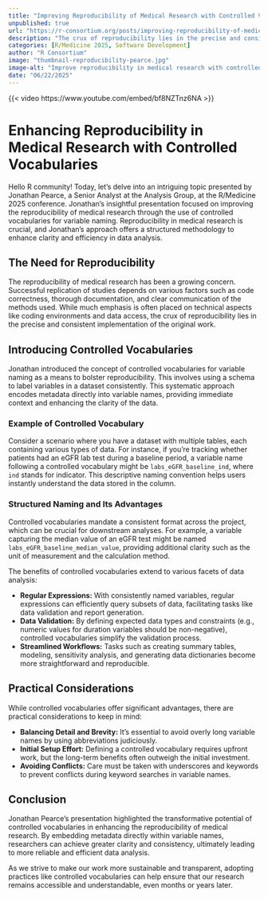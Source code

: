 ```yaml
--- 
title: "Improving Reproducibility of Medical Research with Controlled Vocabularies" 
unpublished: true 
url: "https://r-consortium.org/posts/improving-reproducibility-of-medical-research-with-controlled-vocabularies/"
description: "The crux of reproducibility lies in the precise and consistent implementation of the original work." 
categories: [R/Medicine 2025, Software Development]
author: "R Consortium" 
image: "thumbnail-reproducibility-pearce.jpg" 
image-alt: "Improve reproducibility in medical research with controlled vocabularies - Jonathan Pearce" 
date: "06/22/2025" 
---
```


{{< video https://www.youtube.com/embed/bf8NZTnz6NA >}}

# Enhancing Reproducibility in Medical Research with Controlled Vocabularies

Hello R community! Today, let's delve into an intriguing topic presented by Jonathan Pearce, a Senior Analyst at the Analysis Group, at the R/Medicine 2025 conference. Jonathan's insightful presentation focused on improving the reproducibility of medical research through the use of controlled vocabularies for variable naming. Reproducibility in medical research is crucial, and Jonathan's approach offers a structured methodology to enhance clarity and efficiency in data analysis.

## The Need for Reproducibility

The reproducibility of medical research has been a growing concern. Successful replication of studies depends on various factors such as code correctness, thorough documentation, and clear communication of the methods used. While much emphasis is often placed on technical aspects like coding environments and data access, the crux of reproducibility lies in the precise and consistent implementation of the original work.

## Introducing Controlled Vocabularies

Jonathan introduced the concept of controlled vocabularies for variable naming as a means to bolster reproducibility. This involves using a schema to label variables in a dataset consistently. This systematic approach encodes metadata directly into variable names, providing immediate context and enhancing the clarity of the data.

### Example of Controlled Vocabulary

Consider a scenario where you have a dataset with multiple tables, each containing various types of data. For instance, if you're tracking whether patients had an eGFR lab test during a baseline period, a variable name following a controlled vocabulary might be `labs_eGFR_baseline_ind`, where `ind` stands for indicator. This descriptive naming convention helps users instantly understand the data stored in the column.

### Structured Naming and Its Advantages

Controlled vocabularies mandate a consistent format across the project, which can be crucial for downstream analyses. For example, a variable capturing the median value of an eGFR test might be named `labs_eGFR_baseline_median_value`, providing additional clarity such as the unit of measurement and the calculation method.

The benefits of controlled vocabularies extend to various facets of data analysis:

- **Regular Expressions:** With consistently named variables, regular expressions can efficiently query subsets of data, facilitating tasks like data validation and report generation.
- **Data Validation:** By defining expected data types and constraints (e.g., numeric values for duration variables should be non-negative), controlled vocabularies simplify the validation process.
- **Streamlined Workflows:** Tasks such as creating summary tables, modeling, sensitivity analysis, and generating data dictionaries become more straightforward and reproducible.

## Practical Considerations

While controlled vocabularies offer significant advantages, there are practical considerations to keep in mind:

- **Balancing Detail and Brevity:** It's essential to avoid overly long variable names by using abbreviations judiciously.
- **Initial Setup Effort:** Defining a controlled vocabulary requires upfront work, but the long-term benefits often outweigh the initial investment.
- **Avoiding Conflicts:** Care must be taken with underscores and keywords to prevent conflicts during keyword searches in variable names.

## Conclusion

Jonathan Pearce's presentation highlighted the transformative potential of controlled vocabularies in enhancing the reproducibility of medical research. By embedding metadata directly within variable names, researchers can achieve greater clarity and consistency, ultimately leading to more reliable and efficient data analysis.

As we strive to make our work more sustainable and transparent, adopting practices like controlled vocabularies can help ensure that our research remains accessible and understandable, even months or years later. 